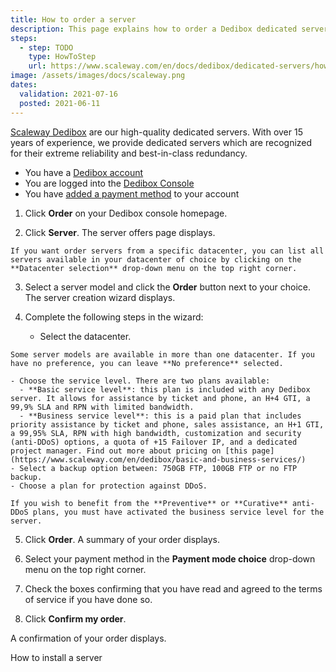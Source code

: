 ```yaml
---
title: How to order a server
description: This page explains how to order a Dedibox dedicated server
steps:
  - step: TODO
    type: HowToStep
    url: https://www.scaleway.com/en/docs/dedibox/dedicated-servers/how-to/order-a-server
image: /assets/images/docs/scaleway.png
dates:
  validation: 2021-07-16
  posted: 2021-06-11
---
```


[Scaleway Dedibox](https://www.scaleway.com/en/dedibox/) are our high-quality dedicated servers. With over 15 years of experience, we provide dedicated servers which are recognized for their extreme reliability and best-in-class redundancy.

<Message type="requirement">

  - You have a [Dedibox account](/dedibox-console/my-account/how-to/create-a-dedibox-account)
  - You are logged into the [Dedibox Console](https://console.online.net/)
  - You have [added a payment method](/dedibox-console/my-account/how-to/add-payment-method) to your account

</Message>

1. Click **Order** on your Dedibox console homepage.

2. Click **Server**. The server offers page displays.

  <Lightbox src="scaleway-server-offers.png" alt="" />

  <Message type="note">

    If you want order servers from a specific datacenter, you can list all servers available in your datacenter of choice by clicking on the **Datacenter selection** drop-down menu on the top right corner.

  </Message>

3. Select a server model and click the **Order** button next to your choice. The server creation wizard displays.

4. Complete the following steps in the wizard:
    - Select the datacenter.

  <Message type="note">

    Some server models are available in more than one datacenter. If you have no preference, you can leave **No preference** selected.

  </Message>

    - Choose the service level. There are two plans available: 
      - **Basic service level**: this plan is included with any Dedibox server. It allows for assistance by ticket and phone, an H+4 GTI, a 99,9% SLA and RPN with limited bandwidth. 
      - **Business service level**: this is a paid plan that includes priority assistance by ticket and phone, sales assistance, an H+1 GTI, a 99,95% SLA, RPN with high bandwidth, customization and security (anti-DDoS) options, a quota of +15 Failover IP, and a dedicated project manager. Find out more about pricing on [this page](https://www.scaleway.com/en/dedibox/basic-and-business-services/)
    - Select a backup option between: 750GB FTP, 100GB FTP or no FTP backup.
    - Choose a plan for protection against DDoS. 

  <Message type="note">

    If you wish to benefit from the **Preventive** or **Curative** anti-DDoS plans, you must have activated the business service level for the server. 

  </Message>  

5. Click **Order**. A summary of your order displays.

6. Select your payment method in the **Payment mode choice** drop-down menu on the top right corner. 

7. Check the boxes confirming that you have read and agreed to the terms of service if you have done so.

8. Click **Confirm my order**.

A confirmation of your order displays. 
  
<Navigation title="See Also">
  <NextButton to="/dedibox/dedicated-servers/how-to/install-a-server/">How to install a server</NextButton>
</Navigation>
